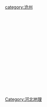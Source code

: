 [[category:沧州|category:沧州]]
[[Category:河北地理|Category:河北地理]]
<br>{{hideh
|Head = 沧州各区县市所辖乡镇与街道
|FrameStyle   = border:solid 2px #0000ff;
|HeadStyle    = text-align:center;background:transparent;
|ContentStyle = background: #FFFFE0; font size="80%"
}}
{{edit|Template:沧州市新华区行政区划}}{{沧州市新华区行政区划|state=expanded}}<br>
{{edit|Template:沧州市运河区行政区划}}{{沧州市运河区行政区划|state=expanded}}<br>
{{edit|Template:泊头市行政区划}}{{泊头市行政区划|state=expanded}}<br>
{{edit|Template:任丘市行政区划}}{{任丘市行政区划|state=expanded}}<br>
{{edit|Template:黄骅市行政区划}}{{黄骅市行政区划|state=expanded}}<br>
{{edit|Template:河间市行政区划}}{{河间市行政区划|state=expanded}}<br>
{{edit|Template:献县行政区划}}{{献县行政区划|state=expanded}}<br>
{{edit|Template:吴桥县行政区划}}{{吴桥县行政区划|state=expanded}}<br>
{{edit|Template:沧县行政区划}}{{沧县行政区划|state=expanded}}<br>
{{edit|Template:东光县行政区划}}{{东光县行政区划|state=expanded}}<br>
{{edit|Template:肃宁县行政区划}}{{肃宁县行政区划|state=expanded}}<br>
{{edit|Template:南皮县行政区划}}{{南皮县行政区划|state=expanded}}<br>
{{edit|Template:盐山县行政区划}}{{盐山县行政区划|state=expanded}}<br>
{{edit|Template:青县行政区划}}{{青县行政区划|state=expanded}}<br>
{{edit|Template:海兴县行政区划}}{{海兴县行政区划|state=expanded}}<br>
{{edit|Template:孟村回族自治县行政区划}}{{孟村回族自治县行政区划|state=expanded}}<br>
{{hidef}}